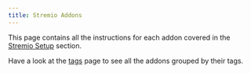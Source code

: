 ```yaml
---
title: Stremio Addons
---
```


This page contains all the instructions for each addon covered in the [Stremio Setup](/stremio/setup#setting-up-addons) section.

Have a look at the [tags](/tags) page to see all the addons grouped by their tags.